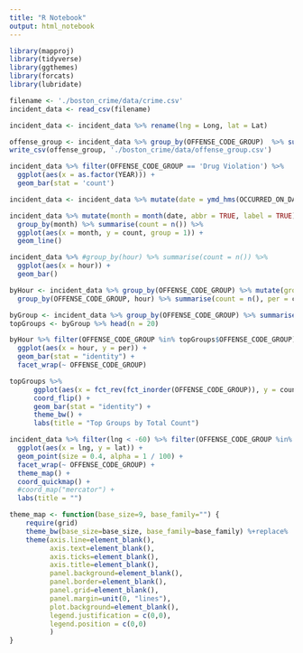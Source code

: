 ```yaml
---
title: "R Notebook"
output: html_notebook
---
```



```r
library(mapproj)
library(tidyverse)
library(ggthemes)
library(forcats)
library(lubridate)
```

```r
filename <- './boston_crime/data/crime.csv'
incident_data <- read_csv(filename)
```

```r
incident_data <- incident_data %>% rename(lng = Long, lat = Lat)
```


```r
offense_group <- incident_data %>% group_by(OFFENSE_CODE_GROUP)  %>% summarise(count = n()) %>% arrange(-count)
write_csv(offense_group, './boston_crime/data/offense_group.csv')
```

```r
incident_data %>% filter(OFFENSE_CODE_GROUP == 'Drug Violation') %>%
  ggplot(aes(x = as.factor(YEAR))) +
  geom_bar(stat = 'count') 
```


```r
incident_data <- incident_data %>% mutate(date = ymd_hms(OCCURRED_ON_DATE), hour = hour(date))
```

```r
incident_data %>% mutate(month = month(date, abbr = TRUE, label = TRUE)) %>%  
  group_by(month) %>% summarise(count = n()) %>%
  ggplot(aes(x = month, y = count, group = 1)) + 
  geom_line()
```

```r
incident_data %>% #group_by(hour) %>% summarise(count = n()) %>%
  ggplot(aes(x = hour)) +
  geom_bar()

```

```r
byHour <- incident_data %>% group_by(OFFENSE_CODE_GROUP) %>% mutate(group_total = n()) %>% 
  group_by(OFFENSE_CODE_GROUP, hour) %>% summarise(count = n(), per = count / group_total[1])
```

```r
byGroup <- incident_data %>% group_by(OFFENSE_CODE_GROUP) %>% summarise(count = n()) %>% arrange(-count)
topGroups <- byGroup %>% head(n = 20)
```


```r
byHour %>% filter(OFFENSE_CODE_GROUP %in% topGroups$OFFENSE_CODE_GROUP) %>%
  ggplot(aes(x = hour, y = per)) + 
  geom_bar(stat = "identity") + 
  facet_wrap(~ OFFENSE_CODE_GROUP)
```

```r
topGroups %>% 
      ggplot(aes(x = fct_rev(fct_inorder(OFFENSE_CODE_GROUP)), y = count)) +
      coord_flip() + 
      geom_bar(stat = "identity") +
      theme_bw() +
      labs(title = "Top Groups by Total Count")
```

```r
incident_data %>% filter(lng < -60) %>% filter(OFFENSE_CODE_GROUP %in% topGroups$OFFENSE_CODE_GROUP) %>%
  ggplot(aes(x = lng, y = lat)) +
  geom_point(size = 0.4, alpha = 1 / 100) + 
  facet_wrap(~ OFFENSE_CODE_GROUP) +
  theme_map() + 
  coord_quickmap() +
  #coord_map("mercator") +
  labs(title = "")
```



```r

theme_map <- function(base_size=9, base_family="") {
    require(grid)
    theme_bw(base_size=base_size, base_family=base_family) %+replace%
    theme(axis.line=element_blank(),
          axis.text=element_blank(),
          axis.ticks=element_blank(),
          axis.title=element_blank(),
          panel.background=element_blank(),
          panel.border=element_blank(),
          panel.grid=element_blank(),
          panel.margin=unit(0, "lines"),
          plot.background=element_blank(),
          legend.justification = c(0,0), 
          legend.position = c(0,0)
          )
}


```